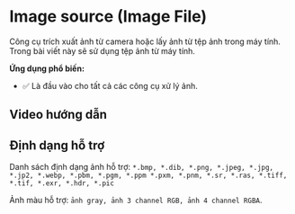 # Image source (Image File)

Công cụ trích xuất ảnh từ camera hoặc lấy ảnh từ tệp ảnh trong máy tính. Trong bài viết này sẽ sử dụng tệp ảnh từ máy tính.

**Ứng dụng phổ biến:**
- :white_check_mark: Là đầu vào cho tất cả các công cụ xử lý ảnh.

## Video hướng dẫn
<VideoPlayer url='/videos/imagesource/image_source_image_file.mp4' youtubeUrl='https://www.youtube.com/watch?v=khBr4eEOu2E' />

## Định dạng hỗ trợ

Danh sách định dạng ảnh hỗ trợ: `*.bmp, *.dib, *.png, *.jpeg, *.jpg, *.jp2, *.webp, *.pbm, *.pgm, *.ppm *.pxm, *.pnm, *.sr, *.ras, *.tiff, *.tif, *.exr, *.hdr, *.pic`

Ảnh màu hỗ trợ: `ảnh gray, ảnh 3 channel RGB, ảnh 4 channel RGBA`.